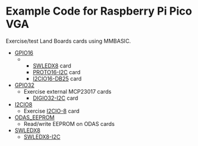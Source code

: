 = Example Code for Raspberry Pi Pico VGA =

Exercise/test Land Boards cards using MMBASIC.

* [https://github.com/land-boards/RasPiPico/tree/main/PicoMite_MMBASIC/PicoMite_VGA/Land%20Boards%20BASIC%20Programs/lbcards/GPIO16 GPIO16]
*** [http://land-boards.com/blwiki/index.php?title=SWLEDX8 SWLEDX8] card
*** [http://land-boards.com/blwiki/index.php?title=PROTO16-I2C PROTO16-I2C] card
*** [http://land-boards.com/blwiki/index.php?title=I2CIO16-DB25 I2CIO16-DB25] card
* [https://github.com/land-boards/RasPiPico/tree/main/PicoMite_MMBASIC/PicoMite_VGA/Land%20Boards%20BASIC%20Programs/lbcards/GPIO32 GPIO32]
** Exercise external MCP23017 cards
*** [http://land-boards.com/blwiki/index.php?title=DIGIO32-I2C DIGIO32-I2C] card
* [https://github.com/land-boards/RasPiPico/tree/main/PicoMite_MMBASIC/PicoMite_VGA/Land%20Boards%20BASIC%20Programs/lbcards/I2CIO8 I2CIO8]
** Exercise [http://land-boards.com/blwiki/index.php?title=I2CIO-8 I2CIO-8] card
* [https://github.com/land-boards/RasPiPico/tree/main/PicoMite_MMBASIC/PicoMite_VGA/Land%20Boards%20BASIC%20Programs/lbcards/ODAS_EEPROM ODAS_EEPROM]
** Read/write EEPROM on ODAS cards
* [https://github.com/land-boards/RasPiPico/tree/main/PicoMite_MMBASIC/PicoMite_VGA/Land%20Boards%20BASIC%20Programs/lbcards/SWLEDX8 SWLEDX8]
** [http://land-boards.com/blwiki/index.php?title=SWLEDX8-I2C SWLEDX8-I2C] 

